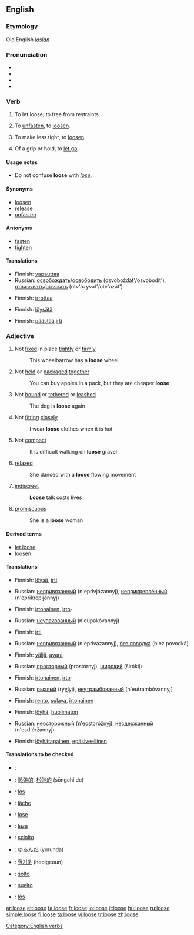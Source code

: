 ==English==

===Etymology===
Old English ''[[losian]]''

===Pronunciation===
*{{AHD|/loo͞s/}}
*{{IPA|/luːs/}}
*{{SAMPA|/lu:s/}}
*{{audio|en-us-loose.ogg|Audio (US)}}

===Verb===
[[Category:English verbs]]
{{en-verb|looses|loosing|loosed}}

#{{transitive}} To let loose, to free from restraints.
#{{transitive}} To [[unfasten]], to [[loosen]].
#{{transitive}} To make less tight, to [[loosen]].
#{{intransitive}} Of a grip or hold, to [[let go]].

====Usage notes====
*Do not confuse '''loose''' with ''[[lose]]''.

====Synonyms====
*[[loosen]]
*[[release]]
*[[unfasten]]

====Antonyms====
*[[fasten]]
*[[tighten]]

====Translations====
{{trans-top|to let loose}}
*Finnish: [[vapauttaa]]
*Russian: [[освобождать]]/[[освободить]] (osvoboždát'/osvobodít'), [[отвязывать]]/[[отвязать]] (otv'ázyvat'/otv'azát')
{{trans-bottom}}

{{trans-top|to unfasten}}
*Finnish: [[irrottaa]]
{{trans-bottom}}

{{trans-top|to make less tight}}
*Finnish: [[löysätä]]
{{trans-bottom}}

{{trans-top|to let go}}
*Finnish: [[päästää]] [[irti]]
{{trans-bottom}}

===Adjective===
{{en-adj|loos|er}}

# Not [[fixed]] in place [[tightly]] or [[firmly]]
#: This wheelbarrow has a '''loose''' wheel
# Not [[held]] or [[packaged]] [[together]]
#: You can buy apples in a pack, but they are cheaper '''loose'''
# Not [[bound]] or [[tethered]] or [[leashed]]
#: The dog is '''loose''' again
# Not [[fitting]] [[closely]]
#: I wear '''loose''' clothes when it is hot
# Not [[compact]]
#: It is difficult walking on '''loose''' gravel
# [[relaxed]]
#: She danced with a '''loose''' flowing movement
# [[indiscreet]]
#: '''Loose''' talk costs lives
#{{dated}} [[promiscuous]]
#: She is a '''loose''' woman

====Derived terms====
*[[let loose]]
*[[loosen]]

====Translations====
{{trans-top|not fixed tightly}}
*Finnish: [[löysä]], [[irti]]
{{trans-mid}}
*Russian: [[непривязанный]] (n'eprivjázannyj), [[неприкреплённый]] (n'eprikrepljónnyj)
{{trans-bottom}}

{{trans-top|not packaged}}
*Finnish: [[irtonainen]], [[irto]]-
{{trans-mid}}
*Russian: [[неупакованный]] (n'eupakóvannyj)
{{trans-bottom}}

{{trans-top|not leashed}}
*Finnish: [[irti]]
{{trans-mid}}
*Russian: [[непривязанный]] (n'eprivázannyj), [[без поводка]] (b'ez povodká)
{{trans-bottom}}

{{trans-top|not fitting tightly}}
*Finnish: [[väljä]], [[avara]]
{{trans-mid}}
*Russian: [[просторный]] (prostórnyj), [[широкий]] (širókij)
{{trans-bottom}}

{{trans-top|not compact}}
*Finnish: [[irtonainen]], [[irto]]-
{{trans-mid}}
*Russian: [[рыхлый]] (rýχlyj), [[неутрамбованный]] (n'eutrambóvannyj)
{{trans-bottom}}

{{trans-top|relaxed}}
*Finnish: [[rento]], [[sulava]], [[irtonainen]]
{{trans-mid}}
{{trans-bottom}}

{{trans-top|indiscreet}}
*Finnish: [[löyhä]], [[huolimaton]]
{{trans-mid}}
*Russian: [[неосторожный]] (n'eostoróžnyj), [[несдержанный]] (n'esd'éržannyj)
{{trans-bottom}}

{{trans-top|promiscuous}}
*Finnish: [[löyhätapainen]], [[epäsiveellinen]]
{{trans-bottom}}

====Translations to be checked====
{{checktrans}}
{{trans-top|translations to be categorized}}
*{{ttbc|Arabic}}: {{ARchar|[[فضفاض]]}} {{IPAchar|(faɖfáɖ)}}
*{{ttbc|Chinese}}: [[鬆弛的]], [[松弛的]] (sōngchí de)
*{{ttbc|Dutch}}: [[los#Dutch|los]]
*{{ttbc|French}}: [[lâche]]
*{{ttbc|German}}: [[lose#German|lose]]
*{{ttbc|Hungarian}}: [[laza]]
{{trans-mid}}
*{{ttbc|Italian}}: [[sciolto#Italian|sciolto]]
*{{ttbc|Japanese}}: [[ゆるんだ]] (yurunda)
*{{ttbc|Korean}}: [[헐거운]] (heolgeoun)
*{{ttbc|Portuguese}}: [[solto]]
*{{ttbc|Spanish}}: [[suelto]]
*{{ttbc|Swedish}}: [[lös]]
{{trans-bottom}}

[[ar:loose]]
[[et:loose]]
[[fa:loose]]
[[fr:loose]]
[[io:loose]]
[[it:loose]]
[[hu:loose]]
[[ru:loose]]
[[simple:loose]]
[[fi:loose]]
[[ta:loose]]
[[vi:loose]]
[[tr:loose]]
[[zh:loose]]